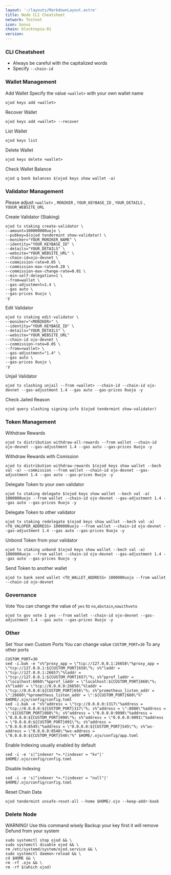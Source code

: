 ```yaml
---
layout: '~/layouts/MarkdownLayout.astro'
title: Node CLI Cheatsheet
network: Testnet
icon: bonus
chain: blocktopia-01
version: 
---
```


### CLI Cheatsheet

- Always be careful with the capitalized words
- Specify `--chain-id`

### Wallet Management

Add Wallet
Specify the value `<wallet>` with your own wallet name

```
ojod keys add <wallet>
```

Recover Wallet
```
ojod keys add <wallet> --recover
```

List Wallet
```
ojod keys list
```

Delete Wallet
```
ojod keys delete <wallet>
```

Check Wallet Balance
```
ojod q bank balances $(ojod keys show wallet -a)
```

### Validator Management

Please adjust `<wallet>` , `MONIKER` , `YOUR_KEYBASE_ID` , `YOUR_DETAILS` , `YOUUR_WEBSITE_URL`

Create Validator (Staking)
```
ojod tx staking create-validator \
--amount=100000000uojo \
--pubkey=$(ojod tendermint show-validator) \
--moniker="YOUR_MONIKER_NAME" \
--identity="YOUR_KEYBASE_ID" \
--details="YOUR_DETAILS" \
--website="YOUR_WEBSITE_URL" \
--chain-id=ojo-devnet \
--commission-rate=0.05 \
--commission-max-rate=0.20 \
--commission-max-change-rate=0.01 \
--min-self-delegation=1 \
--from=wallet \
--gas-adjustment=1.4 \
--gas auto \
--gas-prices 0uojo \
-y
```

Edit Validator
```
ojod tx staking edit-validator \
--moniker="<MONIKER>" \
--identity="YOUR_KEYBASE_ID" \
--details="YOUR_DETAILS" \
--website="YOUR_WEBSITE_URL"
--chain-id ojo-devnet \
--commission-rate=0.05 \
--from=<wallet> \
--gas-adjustment="1.4" \
--gas auto \
--gas-prices 0uojo \
-y
```


Unjail Validator
```
ojod tx slashing unjail --from <wallet> --chain-id --chain-id ojo-devnet --gas-adjustment 1.4 --gas auto --gas-prices 0uojo -y
```

Check Jailed Reason
```
ojod query slashing signing-info $(ojod tendermint show-validator)
```

### Token Management

Withdraw Rewards
```
ojod tx distribution withdraw-all-rewards --from wallet --chain-id ojo-devnet --gas-adjustment 1.4 --gas auto --gas-prices 0uojo -y
```

Withdraw Rewards with Comission
```
ojod tx distribution withdraw-rewards $(ojod keys show wallet --bech val -a) --commission --from wallet --chain-id ojo-devnet --gas-adjustment 1.4 --gas auto --gas-prices 0uojo -y
```

Delegate Token to your own validator
```
ojod tx staking delegate $(ojod keys show wallet --bech val -a) 1000000uojo --from wallet --chain-id ojo-devnet --gas-adjustment 1.4 --gas auto --gas-prices 0uojo -y
```

Delegate Token to other validator
```
ojod tx staking redelegate $(ojod keys show wallet --bech val -a) <TO_VALOPER_ADDRESS> 1000000uojo --from wallet --chain-id ojo-devnet --gas-adjustment 1.4 --gas auto --gas-prices 0uojo -y
```

Unbond Token from your validator
```
ojod tx staking unbond $(ojod keys show wallet --bech val -a) 1000000uojo --from wallet --chain-id ojo-devnet --gas-adjustment 1.4 --gas auto --gas-prices 0uojo -y
```

Send Token to another wallet
```
ojod tx bank send wallet <TO_WALLET_ADDRESS> 1000000uojo --from wallet --chain-id ojo-devnet
```

### Governance 

Vote
You can change the value of `yes` to `no`,`abstain`,`nowithveto`

```
ojod tx gov vote 1 yes --from wallet --chain-id ojo-devnet --gas-adjustment 1.4 --gas auto --gas-prices 0uojo -y
```

### Other

Set Your own Custom Ports
You can change value `CUSTOM_PORT=30` To any other ports
```
CUSTOM_PORT=30
sed -i.bak -e "s%^proxy_app = \"tcp://127.0.0.1:26658\"%proxy_app = \"tcp://127.0.0.1:${CUSTOM_PORT}658\"%; s%^laddr = \"tcp://127.0.0.1:26657\"%laddr = \"tcp://127.0.0.1:${CUSTOM_PORT}657\"%; s%^pprof_laddr = \"localhost:6060\"%pprof_laddr = \"localhost:${CUSTOM_PORT}060\"%; s%^laddr = \"tcp://0.0.0.0:26656\"%laddr = \"tcp://0.0.0.0:${CUSTOM_PORT}656\"%; s%^prometheus_listen_addr = \":26660\"%prometheus_listen_addr = \":${CUSTOM_PORT}660\"%" $HOME/.ojo/config/config.toml
sed -i.bak -e "s%^address = \"tcp://0.0.0.0:1317\"%address = \"tcp://0.0.0.0:${CUSTOM_PORT}317\"%; s%^address = \":8080\"%address = \":${CUSTOM_PORT}080\"%; s%^address = \"0.0.0.0:9090\"%address = \"0.0.0.0:${CUSTOM_PORT}090\"%; s%^address = \"0.0.0.0:9091\"%address = \"0.0.0.0:${CUSTOM_PORT}091\"%; s%^address = \"0.0.0.0:8545\"%address = \"0.0.0.0:${CUSTOM_PORT}545\"%; s%^ws-address = \"0.0.0.0:8546\"%ws-address = \"0.0.0.0:${CUSTOM_PORT}546\"%" $HOME/.ojo/config/app.toml
```

Enable Indexing usually enabled by default
```
sed -i -e 's|^indexer *=.*|indexer = "kv"|' $HOME/.ojo/config/config.toml
```

Disable Indexing
```
sed -i -e 's|^indexer *=.*|indexer = "null"|' $HOME/.ojo/config/config.toml
```

Reset Chain Data
```
ojod tendermint unsafe-reset-all --home $HOME/.ojo --keep-addr-book
```

### Delete Node

WARNING! Use this command wisely 
Backup your key first it will remove Defund from your system

```
sudo systemctl stop ojod && \
sudo systemctl disable ojod && \
rm /etc/systemd/system/ojod.service && \
sudo systemctl daemon-reload && \
cd $HOME && \
rm -rf .ojo && \
rm -rf $(which ojod)
```
